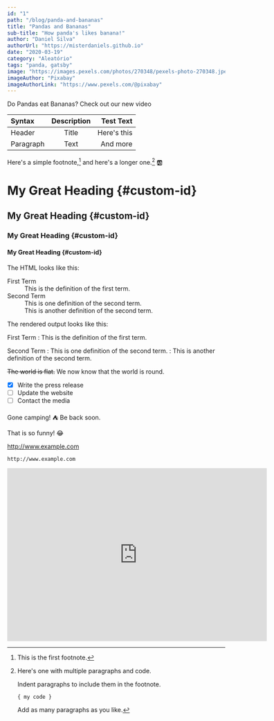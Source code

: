 ```yaml
---
id: "1"
path: "/blog/panda-and-bananas"
title: "Pandas and Bananas"
sub-title: "How panda's likes banana!"
author: "Daniel Silva"
authorUrl: "https://misterdaniels.github.io"
date: "2020-03-19"
category: "Aleatório"
tags: "panda, gatsby"
image: "https://images.pexels.com/photos/270348/pexels-photo-270348.jpeg?auto=compress&cs=tinysrgb&dpr=1&h=225&w=398"
imageAuthor: "Pixabay"
imageAuthorLink: "https://www.pexels.com/@pixabay"
---
```


Do Pandas eat Bananas? Check out our new video

<Gist id='12584ecd6da47669e12ac0bebf4112fb' file='example.json' />

| Syntax      | Description | Test Text     |
| :---        |    :----:   |          ---: |
| Header      | Title       | Here's this   |
| Paragraph   | Text        | And more      |

Here's a simple footnote,[^1] and here's a longer one.[^bignote] :ab:

[^1]: This is the first footnote.

[^bignote]: Here's one with multiple paragraphs and code.

    Indent paragraphs to include them in the footnote.

    `{ my code }`

    Add as many paragraphs as you like.

# My Great Heading {#custom-id}
## My Great Heading {#custom-id}
### My Great Heading {#custom-id}
#### My Great Heading {#custom-id}


The HTML looks like this:

<dl>
  <dt>First Term</dt>
  <dd>This is the definition of the first term.</dd>
  <dt>Second Term</dt>
  <dd>This is one definition of the second term. </dd>
  <dd>This is another definition of the second term.</dd>
</dl>
The rendered output looks like this:

First Term
: This is the definition of the first term.

Second Term
: This is one definition of the second term.
: This is another definition of the second term.

~~The world is flat.~~ We now know that the world is round.

- [x] Write the press release
- [ ] Update the website
- [ ] Contact the media

Gone camping! :tent: Be back soon.

That is so funny! :joy:

http://www.example.com

`http://www.example.com`

<iframe width="600" height="400" src="https://www.youtube.com/embed/4n0xNbfJLR8" frameborder="0" allowfullscreen></iframe>